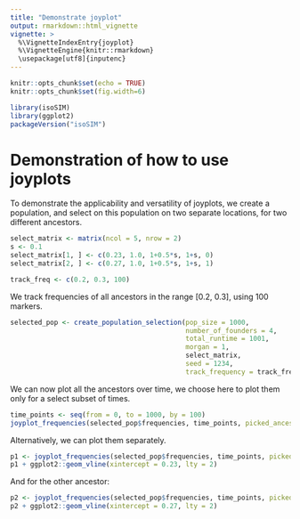 ```yaml
---
title: "Demonstrate joyplot"
output: rmarkdown::html_vignette
vignette: >
  %\VignetteIndexEntry{joyplot}
  %\VignetteEngine{knitr::rmarkdown}
  \usepackage[utf8]{inputenc}
---
```


```r
knitr::opts_chunk$set(echo = TRUE)
knitr::opts_chunk$set(fig.width=6) 
```

```r
library(isoSIM)
library(ggplot2)
packageVersion("isoSIM")
```

# Demonstration of how to use joyplots
To demonstrate the applicability and versatility of joyplots, we create a population, and select on this population on two separate locations, for two different ancestors.

```r
select_matrix <- matrix(ncol = 5, nrow = 2)
s <- 0.1
select_matrix[1, ] <- c(0.23, 1.0, 1+0.5*s, 1+s, 0)
select_matrix[2, ] <- c(0.27, 1.0, 1+0.5*s, 1+s, 1)

track_freq <- c(0.2, 0.3, 100)
```
We track frequencies of all ancestors in the range [0.2, 0.3], using 100 markers.

```r
selected_pop <- create_population_selection(pop_size = 1000,
                                            number_of_founders = 4,
                                            total_runtime = 1001,
                                            morgan = 1,
                                            select_matrix,
                                            seed = 1234,
                                            track_frequency = track_freq)
```
We can now plot all the ancestors over time, we choose here to plot them only for a select subset of times.

```r
time_points <- seq(from = 0, to = 1000, by = 100)
joyplot_frequencies(selected_pop$frequencies, time_points, picked_ancestor = "ALL")
```

Alternatively, we can plot them separately.
```r
p1 <- joyplot_frequencies(selected_pop$frequencies, time_points, picked_ancestor = 0)
p1 + ggplot2::geom_vline(xintercept = 0.23, lty = 2)
```
And for the other ancestor:
```r
p2 <- joyplot_frequencies(selected_pop$frequencies, time_points, picked_ancestor = 1)
p2 + ggplot2::geom_vline(xintercept = 0.27, lty = 2)
```